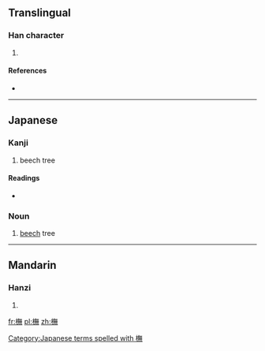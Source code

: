 ==Translingual==

===Han character===
{{Han char|rn=75|rad=木|as=12|sn=16|four=|canj=木人廿火 (DOTF)}}

# {{defn|Han|sort=木12}}

====References====
* {{Han ref|kx=0552.170|dkj=15513|dj=0941.060|hdz=21292.040|uh=6A45|ud=27205}}

----

==Japanese==

===Kanji===
{{ja-kanji|grade=uc|rs=木12}}

# beech tree

====Readings====
* {{ja-readings|on=[[ぼ]] (bo), [[も]] (mo)|kun=[[かた]] (kata), [[ぶな]] (buna)}}

===Noun===
{{ja-noun|k|hira=ぶな|kata=ブナ|rom=buna}} 

# [[beech]] tree

[[Category:Japanese terms spelled with 橅]]

----

==Mandarin==

===Hanzi===
{{cmn-hanzi|pin=[[mó]] ([[mo2]])|wg=mo<sup>2</sup>}}

# {{defn|lang=cmn|sort=木12}}

[[fr:橅]]
[[pl:橅]]
[[zh:橅]]